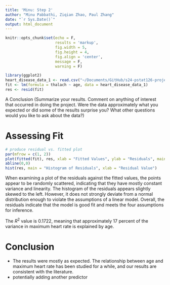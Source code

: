 ```yaml
---
title: 'Minu: Step 2'
author: "Minu Pabbathi, Ziqian Zhao, Paul Zhang"
date: "`r Sys.Date()`"
output: html_document
---
```


```r
knitr::opts_chunk$set(echo = F,
                      results = 'markup',
                      fig.width = 5,
                      fig.height = 4,
                      fig.align = 'center',
                      message = F,
                      warning = F)

library(ggplot2)
heart_disease_data_1 <- read.csv("~/Documents/GitHub/s24-pstat126-project/dataset/heart_disease_data_1.csv")
fit <- lm(formula = thalach ~ age, data = heart_disease_data_1)
res <- resid(fit)
```


A Conclusion (Summarize your results. Comment on anything of interest that occurred
in doing the project. Were the data approximately what you expected or did some of
the results surprise you? What other questions would you like to ask about the data?)

# Assessing Fit

```r
# produce residual vs. fitted plot
par(mfrow = c(1, 2))
plot(fitted(fit), res, xlab = "Fitted Values", ylab = "Residuals", main = "Fitted Values vs. Residuals")
abline(0,0)
hist(res, main = "Histogram of Residuals", xlab = "Residual Value")
```

When examining a plot of the residuals against the fitted values, the points appear to be randomly scattered, indicating that they have mostly constant variance and linearity. The histogram of the residuals appears slightly skewed to the left. However, it does not strongly deviate from a normal distribution enough to violate the assumptions of a linear model. Overall, the residuals indicate that the model is good fit and meets the four assumptions for inference.

The $R^2$ value is 0.1722, meaning that approximately 17 percent of the variance in maximum heart rate is explained by age.

# Conclusion

- The results were mostly as expected. The relationship between age and maximum heart rate has been studied for a while, and our results are consistent with the literature.
- potentially adding another predictor
